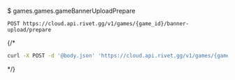 $ games.games.gameBannerUploadPrepare
```
POST https://cloud.api.rivet.gg/v1/games/{game_id}/banner-upload/prepare
```


{/*<RequestExample>
```bash curl
curl -X POST -d '@body.json' 'https://cloud.api.rivet.gg/v1/games/{game_id}/banner-upload/prepare'
```
</RequestExample>*/}

